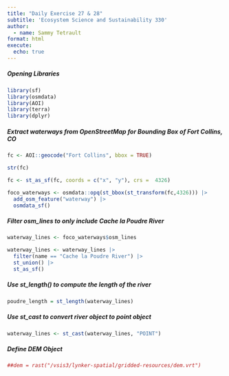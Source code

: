 ```yaml
---
title: "Daily Exercise 27 & 28"
subtitle: 'Ecosystem Science and Sustainability 330'
author:
  - name: Sammy Tetrault
format: html
execute:
  echo: true
---
```


##### Opening Libraries

```r
library(sf)
library(osmdata)
library(AOI)
library(terra)
library(dplyr)
```

##### Extract waterways from OpenStreetMap for Bounding Box of Fort Collins, CO

```r
fc <- AOI::geocode("Fort Collins", bbox = TRUE)

str(fc)

fc <- st_as_sf(fc, coords = c("x", "y"), crs =  4326)

foco_waterways <- osmdata::opq(st_bbox(st_transform(fc,4326))) |>
  add_osm_feature("waterway") |>
  osmdata_sf()
```

##### Filter osm_lines to only include Cache la Poudre River

```r
waterway_lines <- foco_waterways$osm_lines

waterway_lines <- waterway_lines |> 
  filter(name == "Cache la Poudre River") |>
  st_union() |>
  st_as_sf()
```

##### Use st_length() to compute the length of the river

```r
poudre_length = st_length(waterway_lines)
```

##### Use st_cast to convert river object to point object

```r
waterway_lines <- st_cast(waterway_lines, "POINT")
```

##### Define DEM Object

```r
##dem = rast("/vsis3/lynker-spatial/gridded-resources/dem.vrt")
```

##### 

